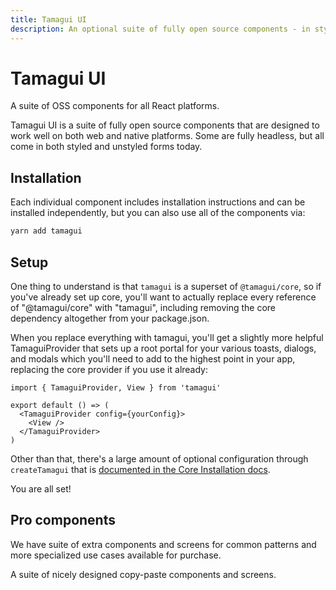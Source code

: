 ```yaml
---
title: Tamagui UI
description: An optional suite of fully open source components - in styled and unstyled forms.
---
```


# Tamagui UI

<Description>
  A suite of OSS components for all&nbsp;React&nbsp;platforms.
</Description>

Tamagui UI is a suite of fully open source components that are designed to work well on both web and native platforms. Some are fully headless, but all come in both styled and unstyled forms today.

## Installation

Each individual component includes installation instructions and can be installed independently, but you can also use all of the components via:

```bash
yarn add tamagui
```

## Setup

One thing to understand is that `tamagui` is a superset of `@tamagui/core`, so if you've already set up core, you'll want to actually replace every reference of "@tamagui/core" with "tamagui", including removing the core dependency altogether from your package.json.

When you replace everything with tamagui, you'll get a slightly more helpful TamaguiProvider that sets up a root portal for your various toasts, dialogs, and modals which you'll need to add to the highest point in your app, replacing the core provider if you use it already:

```tsx
import { TamaguiProvider, View } from 'tamagui'

export default () => (
  <TamaguiProvider config={yourConfig}>
    <View />
  </TamaguiProvider>
)
```

Other than that, there's a large amount of optional configuration through `createTamagui` that is [documented in the Core Installation docs](/docs/intro/installation).

You are all set!

## Pro components

We have suite of extra components and screens for common patterns and more specialized use cases available for purchase.

<Spacer size="$6"  />

<ProductCard product="bento">
  A suite of nicely designed copy-paste components and screens.
</ProductCard>
